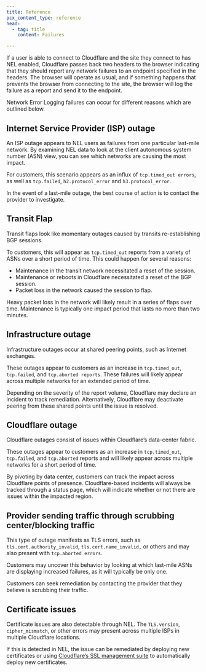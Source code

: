 ```yaml
---
title: Reference
pcx_content_type: reference
head:
  - tag: title
    content: Failures

---
```


If a user is able to connect to Cloudflare and the site they connect to has NEL enabled, Cloudflare passes back two headers to the browser indicating that they should report any network failures to an endpoint specified in the headers. The browser will operate as usual, and if something happens that prevents the browser from connecting to the site, the browser will log the failure as a report and send it to the endpoint.

Network Error Logging failures can occur for different reasons which are outlined below.

## Internet Service Provider (ISP) outage

An ISP outage appears to NEL users as failures from one particular last-mile network. By examining NEL data to look at the client autonomous system number (ASN) view, you can see which networks are causing the most impact.

For customers, this scenario appears as an influx of `tcp.timed_out errors`, as well as `tcp.failed`, `h2.protocol_error` and `h3.protocol_error`.

In the event of a last-mile outage, the best course of action is to contact the provider to investigate.

## Transit Flap

Transit flaps look like momentary outages caused by transits re-establishing BGP sessions.

To customers, this will appear as `tcp.timed_out` reports from a variety of ASNs over a short period of time. This could happen for several reasons:

* Maintenance in the transit network necessitated a reset of the session.
* Maintenance or reboots in Cloudflare necessitated a reset of the BGP session.
* Packet loss in the network caused the session to flap.

Heavy packet loss in the network will likely result in a series of flaps over time. Maintenance is typically one impact period that lasts no more than two minutes.

## Infrastructure outage

Infrastructure outages occur at shared peering points, such as Internet exchanges.

These outages appear to customers as an increase in `tcp.timed_out`, `tcp.failed`, and `tcp.aborted reports`. These failures will likely appear across multiple networks for an extended period of time.

Depending on the severity of the report volume, Cloudflare may declare an incident to track remediation. Alternatively, Cloudflare may deactivate peering from these shared points until the issue is resolved.

## Cloudflare outage

Cloudflare outages consist of issues within Cloudflare’s data-center fabric.

These outages appear to customers as an increase in `tcp.timed_out`, `tcp.failed`, and `tcp.aborted` reports and will likely appear across multiple networks for a short period of time.

By pivoting by data center, customers can track the impact across Cloudflare points of presence. Cloudflare-based incidents will always be tracked through a status page, which will indicate whether or not there are issues within the impacted region.

## Provider sending traffic through scrubbing center/blocking traffic

This type of outage manifests as TLS errors, such as `tls.cert.authority_invalid`, `tls.cert.name_invalid,` or others and may also present with `tcp.aborted errors`.

Customers may uncover this behavior by looking at which last-mile ASNs are displaying increased failures, as it will typically be only one.

Customers can seek remediation by contacting the provider that they believe is scrubbing their traffic.

## Certificate issues

Certificate issues are also detectable through NEL. The `TLS.version`, `cipher_mismatch`, or other errors may present across multiple ISPs in multiple Cloudflare locations.

If this is detected in NEL, the issue can be remediated by deploying new certificates or using [Cloudflare’s SSL management suite](/ssl/edge-certificates/advanced-certificate-manager/) to automatically deploy new certificates.
